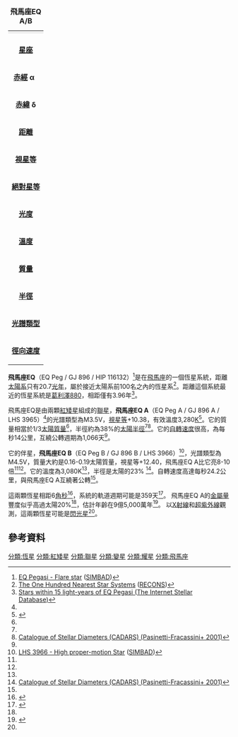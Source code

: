 {| class="infobox" style="font-size:90%; text-align:left; width:23.5em"
|+ '''飛馬座EQ A/B'''
|-
| style="background:#efefef;" align="center" colspan=2|     
|-
|- style="vertical-align: top;"
|'''[[星座|星座]]'''
| [[飛馬座|飛馬座]]
|- style="vertical-align: top;"
| style="padding-right:1em;" | '''[[赤經|赤經]] α '''
| 23h 31min 52,2/52,6s
|- style="vertical-align: top;"
|'''[[赤緯|赤緯]] δ '''
| +19º 56’ 14’’
|- style="vertical-align: top;"
|'''[[距離|距離]]'''
| 20,7 [[光年|光年]]
|- style="vertical-align: top;"
|'''[[視星等|視星等]]'''
| +10,38 / +12,40
|- style="vertical-align: top;"
|'''[[絕對星等|絕對星等]]'''
| +11,29 / +13,30
|- style="vertical-align: top;"
|'''[[光度|光度]]'''
| 0,0024 / 0,00037 太陽
|- style="vertical-align: top;"
|'''[[溫度|溫度]]'''
| 3280 / 3080 [[kelvin|K]]
|- style="vertical-align: top;"
|'''[[質量|質量]]'''
| 0,34 / 0,16太陽
|- style="vertical-align: top;"
|'''[[半徑|半徑]]'''
| 0,38 / 0,23太陽
|- style="vertical-align: top;"
|'''[[光譜類型|光譜類型]]'''
| M3.5V / M4.5V
|- style="vertical-align: top;"
|'''[[徑向速度|徑向速度]]'''
| -1,0 km/s
|}

'''飛馬座EQ'''（EQ Peg / GJ 896 / HIP 116132）<ref name=SIMBAD1>[http://simbad.u-strasbg.fr/simbad/sim-id?Ident=CCDM%20J23319%2B1956%20A EQ Pegasi - Flare star] ([[SIMBAD|SIMBAD]])</ref>是在[[飛馬座|飛馬座]]的一個恆星系統，距離[[太陽系|太陽系]]只有20.7[[光年|光年]]，屬於接近太陽系前100名之內的恆星系<ref name=RECONS>[http://www.chara.gsu.edu/RECONS/TOP100.posted.htm The One Hundred Nearest Star Systems]  {{webarchive|url=https://www.webcitation.org/67eTwFUKg?url=http://www.chara.gsu.edu/RECONS/TOP100.posted.htm |date=2012-05-14 }} ([[RECONS|RECONS]])</ref>。距離這個系統最近的恆星系統是[[葛利澤880|葛利澤880]]，相距僅有3.96年<ref>[http://www.stellar-database.com/Scripts/find_neighbors.exe?ID=219100&ly=15 Stars within 15 light-years of EQ Pegasi (The Internet Stellar Database)]</ref>。

飛馬座EQ是由兩顆[[紅矮星|紅矮星]]組成的[[聯星|聯星]]，'''飛馬座EQ A'''（EQ Peg A / GJ 896 A / LHS 3965）<ref name=SIMBAD1 />的光譜類型為M3.5V，[[視星等|視星等]]+10.38，有效溫度3,280[[熱力學溫標|K]]<ref name=Morales>{{cita publicación
| autor = Morales, J. C.; Ribas, I.; Jordi, C.
| título = The effect of activity on stellar temperatures and radii
| año = 2008
| publicación = [[Astronomy_and_Astrophysics|Astronomy and Astrophysics]]
| volumen = 478
| número = 2
| id = pp. 507-512 (Tabla consultada en CDS)
| url = http://cdsads.u-strasbg.fr/cgi-bin/nph-bib_query?2008A%26A...478..507M&db_key=AST&nosetcookie=1
}}</ref>。它的質量相當於1/3[[太陽質量|太陽質量]]<ref name=RECONS />，半徑約為38%的[[太陽半徑|太陽半徑]]<ref name="RECONS"></ref><ref>[http://cdsarc.u-strasbg.fr/cgi-bin/VizieR-5?-out.add=.&-source=II/224/cadars&recno=11689 Catalogue of Stellar Diameters (CADARS) (Pasinetti-Fracassini+ 2001)]</ref>。它的[[恆星自轉|自轉速度]]很高，為每秒14公里，互繞公轉週期為1,066天<ref name=Liefke />。

它的伴星，'''飛馬座EQ B'''（EQ Peg B / GJ 896 B / LHS 3966）<ref>[http://simbad.u-strasbg.fr/simbad/sim-id?Ident=CCDM%20J23319%2B1956%20B LHS 3966 - High proper-motion Star] ([[SIMBAD|SIMBAD]])</ref>，光譜類型為M4.5V，質量大約是0.16-0.19太陽質量，視星等+12.40，飛馬座EQ A比它亮8-10倍<ref name=RECONS /><ref name=Bonfils />。它的溫度為3,080K<ref name=Morales />，半徑是太陽的23% <ref>[http://cdsarc.u-strasbg.fr/cgi-bin/VizieR-5?-out.add=.&-source=II/224/cadars&recno=11690 Catalogue of Stellar Diameters (CADARS) (Pasinetti-Fracassini+ 2001)]</ref>。自轉速度高達每秒24.2公里，與飛馬座EQ A互繞著公轉<ref name=Liefke />。

這兩顆恆星相距6[[弧分|角秒]]<ref name=Bonfils>{{cita publicación
| autor = Bonfils, X.; Delfosse, X.; Udry, S.; Santos, N. C.; Forveille, T.; Ségransan, D.
| título = Metallicity of M dwarfs. I. A photometric calibration and the impact on the mass-luminosity relation at the bottom of the main sequence
| año = 2005
| publicación = [[Astronomy_and_Astrophysics|Astronomy and Astrophysics]]
| volumen = 442
| número = 2
| id = pp. 635-642
| url = http://cdsads.u-strasbg.fr/cgi-bin/nph-bib_query?2005A%26A...442..635B&db_key=AST&nosetcookie=1
}}</ref>，系統的軌道週期可能是359天<ref name=Heintz>{{cita publicación
| autor = Heintz, W. D.
| título = Orbits of 16 visual binaries
| año = 1984
| publicación = [[The_Astronomical_Journal|The Astronomical Journal]]
| volumen = 89
| número = 
| id = (ISSN 0004-6256) pp. 1063-1067
| url = http://cdsads.u-strasbg.fr/cgi-bin/nph-bib_query?1984AJ.....89.1063H&db_key=AST&nosetcookie=1
}}</ref>。
飛馬座EQ A的[[金屬量|金屬量]]豐度似乎高過太陽20%<ref name=Bonfils />，估計年齡在9億5,000萬年<ref name=Liefke>{{cita publicación
| autor = Liefke, C.; Ness, J.-U.; Schmitt, J. H. M. M.; Maggio, A.
| título = Coronal properties of the EQ Pegasi binary system
| año = 2008
| publicación = [[Astronomy_and_Astrophysics|Astronomy and Astrophysics]]
| volumen = 491
| número = 3
| id = pp. 859-872
| url = http://cdsads.u-strasbg.fr/cgi-bin/nph-bib_query?2008A%26A...491..859L&db_key=AST&nosetcookie=1
}}</ref>。
以[[X射線|X射線]]和[[紫外線|超紫外線]]觀測，這兩顆恆星可能是[[耀星|閃光星]]<ref name=Liefke />。

== 參考資料 ==
{{reflist}}

[[分類:恆星|分類:恆星]]
[[分類:紅矮星|分類:紅矮星]]
[[分類:聯星|分類:聯星]]
[[分類:變星|分類:變星]]
[[分類:耀星|分類:耀星]]
[[分類:飛馬座|分類:飛馬座]]